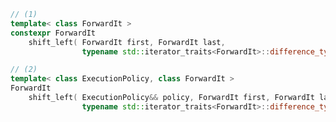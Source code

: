 ```cpp
// (1)
template< class ForwardIt >
constexpr ForwardIt
    shift_left( ForwardIt first, ForwardIt last,
                typename std::iterator_traits<ForwardIt>::difference_type n );

// (2)
template< class ExecutionPolicy, class ForwardIt >
ForwardIt
    shift_left( ExecutionPolicy&& policy, ForwardIt first, ForwardIt last,
                typename std::iterator_traits<ForwardIt>::difference_type n );
```
